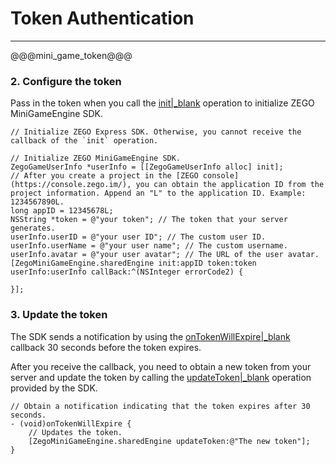 # Token Authentication

- - -
@@@mini_game_token@@@

### 2. Configure the token

Pass in the token when you call the [init\|_blank](@init) operation to initialize ZEGO MiniGameEngine SDK.

```objc
// Initialize ZEGO Express SDK. Otherwise, you cannot receive the callback of the `init` operation.

// Initialize ZEGO MiniGameEngine SDK.
ZegoGameUserInfo *userInfo = [[ZegoGameUserInfo alloc] init];
// After you create a project in the [ZEGO console] (https://console.zego.im/), you can obtain the application ID from the project information. Append an "L" to the application ID. Example: 1234567890L.
long appID = 12345678L; 
NSString *token = @"your token"; // The token that your server generates.
userInfo.userID = @"your user ID"; // The custom user ID.
userInfo.userName = @"your user name"; // The custom username.
userInfo.avatar = @"your user avatar"; // The URL of the user avatar.
[ZegoMiniGameEngine.sharedEngine init:appID token:token userInfo:userInfo callBack:^(NSInteger errorCode2) {

}];
```

### 3. Update the token

The SDK sends a notification by using the [onTokenWillExpire\|_blank](@onTokenWillExpire) callback 30 seconds before the token expires.

After you receive the callback, you need to obtain a new token from your server and update the token by calling the [updateToken\|_blank](@updateToken) operation provided by the SDK.

```objc
// Obtain a notification indicating that the token expires after 30 seconds.
- (void)onTokenWillExpire {
    // Updates the token.
    [ZegoMiniGameEngine.sharedEngine updateToken:@"The new token"];
}
```

